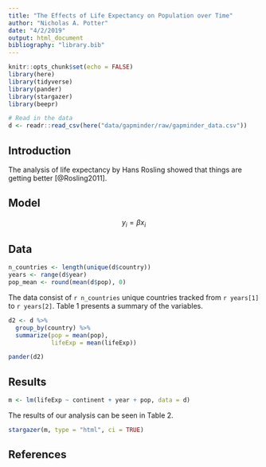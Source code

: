 ```yaml
---
title: "The Effects of Life Expectancy on Population over Time"
author: "Nicholas A. Potter"
date: "4/2/2019"
output: html_document
bibliography: "library.bib"
---
```


```r
knitr::opts_chunk$set(echo = FALSE)
library(here)
library(tidyverse)
library(pander)
library(stargazer)
library(beepr)

# Read in the data
d <- readr::read_csv(here("data/gapminder/raw/gapminder_data.csv"))
```

## Introduction

The analysis of life expectancy by Hans Rosling showed that things are getting better [@Rosling2011].

## Model

$$
y_i =  \beta x_i
$$

## Data

```r
n_countries <- length(unique(d$country))
years <- range(d$year)
pop_mean <- round(mean(d$pop), 0)
```

The data consist of `r n_countries` unique countries tracked from `r years[1]` to `r years[2]`. Table 1 presents a summary of the variables.

```r
d2 <- d %>% 
  group_by(country) %>%
  summarize(pop = mean(pop),
            lifeExp = mean(lifeExp))

pander(d2)
```

## Results

```r
m <- lm(lifeExp ~ continent + year + pop, data = d)
```


The results of our analysis can be seen in Table 2.

```r
stargazer(m, type = "html", ci = TRUE)
```

## References






